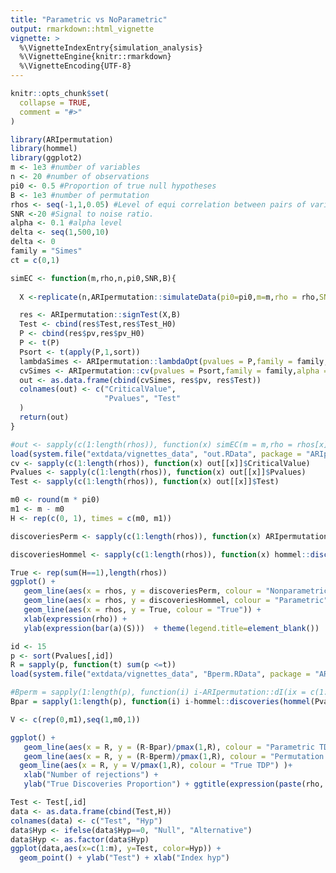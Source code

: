 ```yaml
---
title: "Parametric vs NoParametric"
output: rmarkdown::html_vignette
vignette: >
  %\VignetteIndexEntry{simulation_analysis}
  %\VignetteEngine{knitr::rmarkdown}
  %\VignetteEncoding{UTF-8}
---
```


```r
knitr::opts_chunk$set(
  collapse = TRUE,
  comment = "#>"
)
```


```r
library(ARIpermutation)
library(hommel)
library(ggplot2)
m <- 1e3 #number of variables
n <- 20 #number of observations
pi0 <- 0.5 #Proportion of true null hypotheses
B <- 1e3 #number of permutation
rhos <- seq(-1,1,0.05) #Level of equi correlation between pairs of variables
SNR <-20 #Signal to noise ratio. 
alpha <- 0.1 #alpha level
delta <- seq(1,500,10)
delta <- 0
family = "Simes"
ct = c(0,1)
```

```r
simEC <- function(m,rho,n,pi0,SNR,B){
  
  X <-replicate(n,ARIpermutation::simulateData(pi0=pi0,m=m,rho = rho,SNR = SNR),simplify = TRUE)

  res <- ARIpermutation::signTest(X,B)
  Test <- cbind(res$Test,res$Test_H0)
  P <- cbind(res$pv,res$pv_H0)
  P <- t(P)
  Psort <- t(apply(P,1,sort))
  lambdaSimes <- ARIpermutation::lambdaOpt(pvalues = P,family = family,ct = ct,alpha = alpha,delta = 0)
  cvSimes <- ARIpermutation::cv(pvalues = Psort,family = family,alpha = alpha,lambda = lambdaSimes,ct = ct,delta = 0)
  out <- as.data.frame(cbind(cvSimes, res$pv, res$Test))
  colnames(out) <- c("CriticalValue", 
                     "Pvalues", "Test"
  )
  return(out)
}
```

```r

#out <- sapply(c(1:length(rhos)), function(x) simEC(m = m,rho = rhos[x],n = n,pi0 = pi0,SNR = SNR,B=B),simplify = FALSE)
load(system.file("extdata/vignettes_data", "out.RData", package = "ARIpermutation"))
cv <- sapply(c(1:length(rhos)), function(x) out[[x]]$CriticalValue)
Pvalues <- sapply(c(1:length(rhos)), function(x) out[[x]]$Pvalues)
Test <- sapply(c(1:length(rhos)), function(x) out[[x]]$Test)

m0 <- round(m * pi0)
m1 <- m - m0
H <- rep(c(0, 1), times = c(m0, m1))

discoveriesPerm <- sapply(c(1:length(rhos)), function(x) ARIpermutation::dI(ix = c(1:m),cv = cv[,x],praw = Pvalues[,x]))

discoveriesHommel <- sapply(c(1:length(rhos)), function(x) hommel::discoveries(hommel(Pvalues[,x]),ix = c(1:m),alpha = alpha))

True <- rep(sum(H==1),length(rhos))
ggplot() +
   geom_line(aes(x = rhos, y = discoveriesPerm, colour = "Nonparametric"))+ 
   geom_line(aes(x = rhos, y = discoveriesHommel, colour = "Parametric")) +
   geom_line(aes(x = rhos, y = True, colour = "True")) +
   xlab(expression(rho)) +
   ylab(expression(bar(a)(S)))  + theme(legend.title=element_blank())

```

```r
id <- 15
p <- sort(Pvalues[,id])
R = sapply(p, function(t) sum(p <=t)) 
load(system.file("extdata/vignettes_data", "Bperm.RData", package = "ARIpermutation"))

#Bperm = sapply(1:length(p), function(i) i-ARIpermutation::dI(ix = c(1:i),cv = cv[,id],praw = Pvalues[,id]))       
Bpar = sapply(1:length(p), function(i) i-hommel::discoveries(hommel(Pvalues[,id], simes = TRUE), ix=1:i, alpha=alpha))

V <- c(rep(0,m1),seq(1,m0,1))

ggplot() +
   geom_line(aes(x = R, y = (R-Bpar)/pmax(1,R), colour = "Parametric TDP"))+ ylim(0,pi0+0.01) +
   geom_line(aes(x = R, y = (R-Bperm)/pmax(1,R), colour = "Permutation TDP")) +
  geom_line(aes(x = R, y = V/pmax(1,R), colour = "True TDP") )+
   xlab("Number of rejections") +
   ylab("True Discoveries Proportion") + ggtitle(expression(paste(rho, " = ", -0.3, sep = ""))) + theme(legend.title=element_blank())

```

```r
Test <- Test[,id]
data <- as.data.frame(cbind(Test,H))
colnames(data) <- c("Test", "Hyp")
data$Hyp <- ifelse(data$Hyp==0, "Null", "Alternative")
data$Hyp <- as.factor(data$Hyp)
ggplot(data,aes(x=c(1:m), y=Test, color=Hyp)) +
  geom_point() + ylab("Test") + xlab("Index hyp")

```

